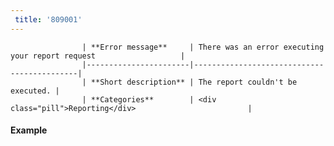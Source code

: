 ```yaml
---  
 title: '809001'  
---  
```



                    | **Error message**     | There was an error executing your report request                   |
                    |-----------------------|--------------------------------------------|
                    | **Short description** | The report couldn't be executed. |
                    | **Categories**        | <div class="pill">Reporting</div>                         |
                  

#### Example